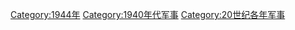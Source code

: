 {{portal|軍事}}
{{Commonscat|1944 in military history}}
{{Year by category
|m=1
|c=9
|d=4
|y=4
|cat=军事
|sortkey=军事
|parent=20世纪各年军事
|subcat=1940年代军事
}}

[[Category:1944年|Category:1944年]]
[[Category:1940年代军事|Category:1940年代军事]]
[[Category:20世纪各年军事|Category:20世纪各年军事]]